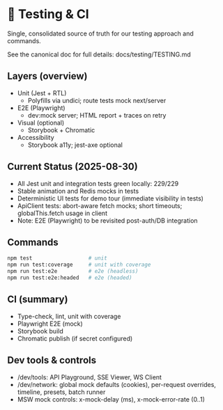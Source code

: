 # 🧪 Testing & CI

Single, consolidated source of truth for our testing approach and commands.

See the canonical doc for full details: docs/testing/TESTING.md

## Layers (overview)

- Unit (Jest + RTL)
  - Polyfills via undici; route tests mock next/server
- E2E (Playwright)
  - dev:mock server; HTML report + traces on retry
- Visual (optional)
  - Storybook + Chromatic
- Accessibility
  - Storybook a11y; jest-axe optional

## Current Status (2025-08-30)

- All Jest unit and integration tests green locally: 229/229
- Stable animation and Redis mocks in tests
- Deterministic UI tests for demo tour (immediate visibility in tests)
- ApiClient tests: abort-aware fetch mocks; short timeouts; globalThis.fetch usage in client
- Note: E2E (Playwright) to be revisited post-auth/DB integration

## Commands

```bash
npm test                  # unit
npm run test:coverage     # unit with coverage
npm run test:e2e          # e2e (headless)
npm run test:e2e:headed   # e2e (headed)
```

## CI (summary)

- Type-check, lint, unit with coverage
- Playwright E2E (mock)
- Storybook build
- Chromatic publish (if secret configured)

## Dev tools & controls

- /dev/tools: API Playground, SSE Viewer, WS Client
- /dev/network: global mock defaults (cookies), per-request overrides, timeline, presets, batch runner
- MSW mock controls: x-mock-delay (ms), x-mock-error-rate (0..1)
